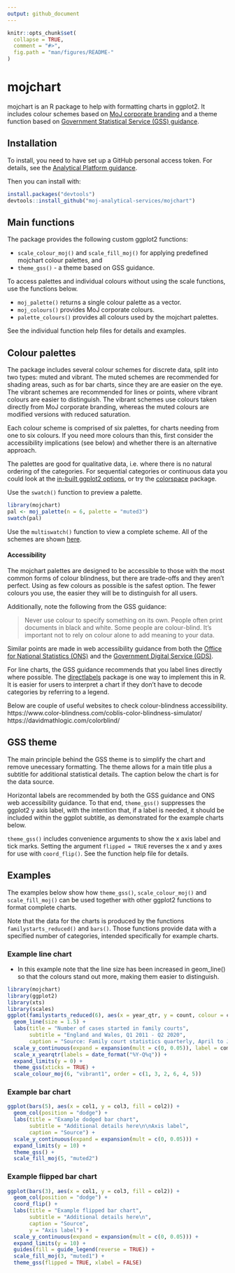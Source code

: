 ```yaml
---
output: github_document
---
```


<!-- README.md is generated from README.Rmd. Please edit that file -->

```r
knitr::opts_chunk$set(
  collapse = TRUE,
  comment = "#>",
  fig.path = "man/figures/README-"
)
```

# mojchart

<!-- badges: start -->
<!-- badges: end -->

mojchart is an R package to help with formatting charts in ggplot2. It includes colour schemes based on [MoJ corporate branding](https://intranet.justice.gov.uk/guidance/communications/branding-templates/) and a theme function based on [Government Statistical Service (GSS) guidance](https://gss.civilservice.gov.uk/policy-store/introduction-to-data-visualisation/). 

## Installation

To install, you need to have set up a GitHub personal access token. For details, see the [Analytical Platform guidance](https://user-guidance.services.alpha.mojanalytics.xyz/github.html#private-r-packages-on-github-pat-authentication).

Then you can install with:

``` r
install.packages("devtools")
devtools::install_github("moj-analytical-services/mojchart")
```


## Main functions

The package provides the following custom ggplot2 functions:\

* `scale_colour_moj()` and `scale_fill_moj()` for applying predefined mojchart colour palettes, and\
* `theme_gss()` - a theme based on GSS guidance.\

To access palettes and individual colours without using the scale functions, use the functions below.\

* `moj_palette()` returns a single colour palette as a vector.\
* `moj_colours()` provides MoJ corporate colours.\
* `palette_colours()` provides all colours used by the mojchart palettes.\

See the individual function help files for details and examples.


## Colour palettes

The package includes several colour schemes for discrete data, split into two types: muted and vibrant. The muted schemes are recommended for shading areas, such as for bar charts, since they are are easier on the eye. The vibrant schemes are recommended for lines or points, where vibrant colours are easier to distinguish. The vibrant schemes use colours taken directly from MoJ corporate branding, whereas the muted colours are modified versions with reduced saturation.

Each colour scheme is comprised of six palettes, for charts needing from one to six colours. If you need more colours than this, first consider the accessibility implications (see below) and whether there is an alternative approach. 

The palettes are good for qualitative data, i.e. where there is no natural ordering of the categories. For sequential categories or continuous data you could look at the [in-built ggplot2 options](https://ggplot2-book.org/scale-colour.html), or try the [colorspace](https://cran.r-project.org/web/packages/colorspace/vignettes/colorspace.html) package.

Use the `swatch()` function to preview a palette.


```r
library(mojchart)
pal <- moj_palette(n = 6, palette = "muted3")
swatch(pal)
```


Use the `multiswatch()` function to view a complete scheme. All of the schemes are shown [here](man/additional-documentation/schemes.md).


#### Accessibility

The mojchart palettes are designed to be accessible to those with the most common forms of colour blindness, but there are trade-offs and they aren't perfect. Using as few colours as possible is the safest option. The fewer colours you use, the easier they will be to distinguish for all users.

Additionally, note the following from the GSS guidance:

> Never use colour to specify something on its own. People often print documents in black and white. Some people are colour-blind. It’s important not to rely on colour alone to add meaning to your data.


Similar points are made in web accessibility guidance from both the [Office for National Statistics (ONS)](https://style.ons.gov.uk/writing-for-the-web/web-accessibility/accessible-charts/) and the [Government Digital Service (GDS)](https://www.gov.uk/service-manual/helping-people-to-use-your-service/understanding-wcag).

For line charts, the GSS guidance recommends that you label lines directly where possible. The [directlabels](http://directlabels.r-forge.r-project.org/) package is one way to implement this in R. It is easier for users to interpret a chart if they don't have to decode categories by referring to a legend. 


Below are couple of useful websites to check colour-blindness accessibility.\
https://www.color-blindness.com/coblis-color-blindness-simulator/ \
https://davidmathlogic.com/colorblind/


## GSS theme

The main principle behind the GSS theme is to simplify the chart and remove unecessary formatting. The theme allows for a main title plus a subtitle for additional statistical details. The caption below the chart is for the data source.

Horizontal labels are recommended by both the GSS guidance and ONS web accessibility guidance. To that end, `theme_gss()` suppresses the ggplot2 y axis label, with the intention that, if a label is needed, it should be included within the ggplot subtitle, as demonstrated for the example charts below.

`theme_gss()` includes convenience arguments to show the x axis label and tick marks. Setting the argument `flipped = TRUE` reverses the x and y axes for use with `coord_flip()`. See the function help file for details.

## Examples

The examples below show how `theme_gss()`, `scale_colour_moj()` and `scale_fill_moj()` can be used together with other ggplot2 functions to format complete charts.

Note that the data for the charts is produced by the functions `familystarts_reduced()` and `bars()`. Those functions provide data with a specified number of categories, intended specifically for example charts.

### Example line chart

* In this example note that the line size has been increased in geom_line() so that the colours stand out more, making them easier to distinguish.

```r
library(mojchart)
library(ggplot2)
library(xts)
library(scales)
ggplot(familystarts_reduced(6), aes(x = year_qtr, y = count, colour = case_type)) +
  geom_line(size = 1.5) +
  labs(title = "Number of cases started in family courts",
       subtitle = "England and Wales, Q1 2011 - Q2 2020",
       caption = "Source: Family court statistics quarterly, April to June 2020 (table 1)") +
  scale_y_continuous(expand = expansion(mult = c(0, 0.05)), label = comma) +
  scale_x_yearqtr(labels = date_format("%Y-Q%q")) +
  expand_limits(y = 0) +
  theme_gss(xticks = TRUE) +
  scale_colour_moj(6, "vibrant1", order = c(1, 3, 2, 6, 4, 5))
```

### Example bar chart

```r
ggplot(bars(5), aes(x = col1, y = col3, fill = col2)) +
  geom_col(position = "dodge") +
  labs(title = "Example dodged bar chart",
       subtitle = "Additional details here\n\nAxis label",
       caption = "Source") +
  scale_y_continuous(expand = expansion(mult = c(0, 0.05))) +
  expand_limits(y = 10) +
  theme_gss() +
  scale_fill_moj(5, "muted2")
```

### Example flipped bar chart

```r
ggplot(bars(3), aes(x = col1, y = col3, fill = col2)) +
  geom_col(position = "dodge") +
  coord_flip() +
  labs(title = "Example flipped bar chart",
       subtitle = "Additional details here\n",
       caption = "Source",
       y = "Axis label") +
  scale_y_continuous(expand = expansion(mult = c(0, 0.05))) +
  expand_limits(y = 10) +
  guides(fill = guide_legend(reverse = TRUE)) +
  scale_fill_moj(3, "muted1") +
  theme_gss(flipped = TRUE, xlabel = FALSE)
```
